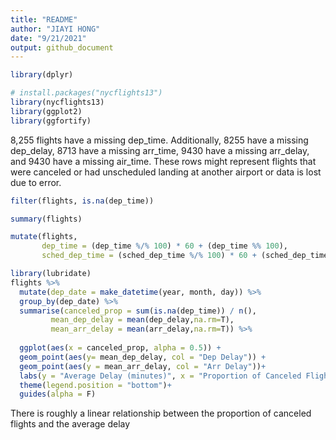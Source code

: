 ```yaml
---
title: "README"
author: "JIAYI HONG"
date: "9/21/2021"
output: github_document
---
```



```r
library(dplyr)

# install.packages("nycflights13")
library(nycflights13)
library(ggplot2)
library(ggfortify)
```

8,255 flights have a missing dep_time. Additionally, 8255 have a missing dep_delay, 8713 have a missing arr_time, 9430 have a missing arr_delay, and 9430 have a missing air_time. These rows might represent flights that were canceled or had unscheduled landing at another airport or data is lost due to error. 

```r
filter(flights, is.na(dep_time))

summary(flights)
```


```r
mutate(flights,
       dep_time = (dep_time %/% 100) * 60 + (dep_time %% 100),
       sched_dep_time = (sched_dep_time %/% 100) * 60 + (sched_dep_time %% 100))
```

```r
library(lubridate)
flights %>%
  mutate(dep_date = make_datetime(year, month, day)) %>%
  group_by(dep_date) %>%
  summarise(canceled_prop = sum(is.na(dep_time)) / n(),
         mean_dep_delay = mean(dep_delay,na.rm=T),
         mean_arr_delay = mean(arr_delay,na.rm=T)) %>%
  
  ggplot(aes(x = canceled_prop, alpha = 0.5)) +
  geom_point(aes(y= mean_dep_delay, col = "Dep Delay")) +
  geom_point(aes(y = mean_arr_delay, col = "Arr Delay"))+
  labs(y = "Average Delay (minutes)", x = "Proportion of Canceled Flight")+
  theme(legend.position = "bottom")+
  guides(alpha = F)
```
  
There is roughly a linear relationship between the proportion of canceled flights and the average delay


